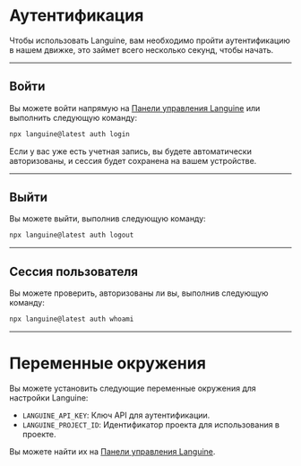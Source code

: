 # Аутентификация

Чтобы использовать Languine, вам необходимо пройти аутентификацию в нашем движке, это займет всего несколько секунд, чтобы начать.

---

## Войти

Вы можете войти напрямую на [Панели управления Languine](https://languine.ai/login) или выполнить следующую команду:

```bash title="Терминал"
npx languine@latest auth login
```


Если у вас уже есть учетная запись, вы будете автоматически авторизованы, и сессия будет сохранена на вашем устройстве.

---

## Выйти

Вы можете выйти, выполнив следующую команду:

```bash title="Терминал"
npx languine@latest auth logout
```

---

## Сессия пользователя

Вы можете проверить, авторизованы ли вы, выполнив следующую команду:

```bash title="Терминал"
npx languine@latest auth whoami
```

---


# Переменные окружения

Вы можете установить следующие переменные окружения для настройки Languine:

- `LANGUINE_API_KEY`: Ключ API для аутентификации.
- `LANGUINE_PROJECT_ID`: Идентификатор проекта для использования в проекте.

Вы можете найти их на [Панели управления Languine](https://languine.ai/login).